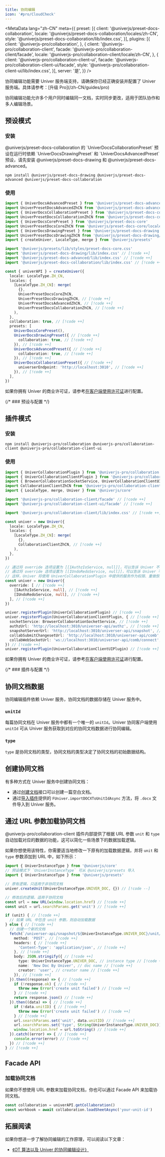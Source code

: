 ```yaml
---
title: 协同编辑
icon: '#pro/CloudCheck'
---
```


<MetaData
  lang="zh-CN"
  meta={{
    preset: [{
      client: '@univerjs/preset-docs-collaboration',
      locale: '@univerjs/preset-docs-collaboration/locales/zh-CN',
      style: '@univerjs/preset-docs-collaboration/lib/index.css',
    }],
    plugins: [{
      client: '@univerjs-pro/collaboration',
    }, {
      client: '@univerjs-pro/collaboration-client',
      facade: '@univerjs-pro/collaboration-client/facade',
      locale: '@univerjs-pro/collaboration-client/locale/zh-CN',
    }, {
      client: '@univerjs-pro/collaboration-client-ui',
      facade: '@univerjs-pro/collaboration-client-ui/facade',
      style: '@univerjs-pro/collaboration-client-ui/lib/index.css',
    }],
    server: '是',
  }}
/>

<Callout type="warning" title="注意事项">
  协同编辑功能需要 Univer 服务端支持，请确保你已经正确安装并配置了 Univer 服务端。具体请参考：[升级 Pro](/zh-CN/guides/pro)
</Callout>

协同编辑功能允许多个用户同时编辑同一文档，实时同步更改，适用于团队协作和多人编辑场景。

## 预设模式

### 安装

<Callout>
  @univerjs/preset-docs-collaboration 的 `UniverDocsCollaborationPreset` 预设在运行时依赖 `UniverDocsDrawingPreset` 和 `UniverDocsAdvancedPreset` 预设，请先安装 @univerjs/preset-docs-drawing 和 @univerjs/preset-docs-advanced。
</Callout>

```package-install
npm install @univerjs/preset-docs-drawing @univerjs/preset-docs-advanced @univerjs/preset-docs-collaboration
```

### 使用

```typescript
import { UniverDocsAdvancedPreset } from '@univerjs/preset-docs-advanced' // [!code ++]
import UniverPresetDocsAdvancedZhCN from '@univerjs/preset-docs-advanced/locales/zh-CN' // [!code ++]
import { UniverDocsCollaborationPreset } from '@univerjs/preset-docs-collaboration' // [!code ++]
import UniverPresetDocsCollaborationZhCN from '@univerjs/preset-docs-collaboration/locales/zh-CN' // [!code ++]
import { UniverDocsCorePreset } from '@univerjs/preset-docs-core'
import UniverPresetDocsCoreZhCN from '@univerjs/preset-docs-core/locales/zh-CN'
import { UniverDocsDrawingPreset } from '@univerjs/preset-docs-drawing' // [!code ++]
import UniverPresetDocsDrawingZhCN from '@univerjs/preset-docs-drawing/locales/zh-CN' // [!code ++]
import { createUniver, LocaleType, merge } from '@univerjs/presets'

import '@univerjs/presets/lib/styles/preset-docs-core.css'
import '@univerjs/preset-docs-drawing/lib/index.css' // [!code ++]
import '@univerjs/preset-docs-advanced/lib/index.css' // [!code ++]
import '@univerjs/preset-docs-collaboration/lib/index.css' // [!code ++]

const { univerAPI } = createUniver({
  locale: LocaleType.ZH_CN,
  locales: {
    [LocaleType.ZH_CN]: merge(
      {},
      UniverPresetDocsCoreZhCN,
      UniverPresetDocsDrawingZhCN, // [!code ++]
      UniverPresetDocsAdvancedZhCN, // [!code ++]
      UniverPresetDocsCollaborationZhCN, // [!code ++]
    ),
  },
  collaboration: true, // [!code ++]
  presets: [
    UniverDocsCorePreset(),
    UniverDocsDrawingPreset({ // [!code ++]
      collaboration: true, // [!code ++]
    }), // [!code ++]
    UniverDocsAdvancedPreset({ // [!code ++]
      collaboration: true, // [!code ++]
    }), // [!code ++]
    UniverDocsCollaborationPreset({ // [!code ++]
      universerEndpoint: 'http://localhost:3010', // [!code ++]
    }), // [!code ++]
  ],
})
```

如果你拥有 Univer 的商业许可证，请参考[在客户端使用许可证](/zh-CN/guides/sheets/getting-started/pro/license#在预设模式中使用)进行配置。

{/* ### 预设与配置 */}

## 插件模式

### 安装

```package-install
npm install @univerjs-pro/collaboration @univerjs-pro/collaboration-client @univerjs-pro/collaboration-client-ui
```

### 使用

```typescript
import { UniverCollaborationPlugin } from '@univerjs-pro/collaboration' // [!code ++]
import { UniverCollaborationClientPlugin } from '@univerjs-pro/collaboration-client' // [!code ++]
import { BrowserCollaborationSocketService, UniverCollaborationClientUIPlugin } from '@univerjs-pro/collaboration-client-ui' // [!code ++]
import CollaborationClientZhCN from '@univerjs-pro/collaboration-client/locale/zh-CN' // [!code ++]
import { LocaleType, merge, Univer } from '@univerjs/core'

import '@univerjs-pro/collaboration-client/facade' // [!code ++]
import '@univerjs-pro/collaboration-client-ui/facade' // [!code ++]

import '@univerjs-pro/collaboration-client/lib/index.css' // [!code ++]

const univer = new Univer({
  locale: LocaleType.ZH_CN,
  locales: {
    [LocaleType.ZH_CN]: merge(
      {},
      CollaborationClientZhCN, // [!code ++]
    ),
  },
})

// 通过将 override 选项设置为 [[IAuthzIoService, null]]，可以告诉 Univer 不要注册内置的 IAuthzIoService。
// 通过将 override 选项设置为 [[IUndoRedoService, null]]，可以告诉 Univer 不要注册内置的 IUndoRedoService
// 这样，Univer 将使用 UniverCollaborationPlugin 中提供的服务作为权限、重做恢复服务的实现。
const univer = new Univer({
  override: [ // [!code ++]
    [IAuthzIoService, null], // [!code ++]
    [IUndoRedoService, null], // [!code ++]
  ], // [!code ++]
})

univer.registerPlugin(UniverCollaborationPlugin) // [!code ++]
univer.registerPlugin(UniverCollaborationClientPlugin, { // [!code ++]
  socketService: BrowserCollaborationSocketService, // [!code ++]
  authzUrl: 'http://localhost:3010/universer-api/authz', // [!code ++]
  snapshotServerUrl: 'http://localhost:3010/universer-api/snapshot', // [!code ++]
  collabSubmitChangesetUrl: 'http://localhost:3010/universer-api/comb', // [!code ++]
  collabWebSocketUrl: 'ws://localhost:3010/universer-api/comb/connect', // [!code ++]
}) // [!code ++]
univer.registerPlugin(UniverCollaborationClientUIPlugin) // [!code ++]
```

如果你拥有 Univer 的商业许可证，请参考[在客户端使用许可证](/zh-CN/guides/sheets/getting-started/pro/license#在插件模式中使用)进行配置。

{/* ### 插件与配置 */}

## 协同文档数据

协同编辑插件依赖 Univer 服务，协同文档的数据存储在 Univer 服务中。

### `unitId`

每篇协同文档在 Univer 服务中都有一个唯一的 `unitId`。Univer 协同客户端使用 `unitId` 可从 Univer 服务获取到对应的协同文档数据进行协同编辑。

### `type`

`type` 是协同文档的类型，协同文档的类型决定了协同文档的初始数据结构。

## 创建协同文档

有多种方式在 Univer 服务中创建协同文档：

- 通过[创建文档](/zh-CN/guides/pro/api#创建文档)接口可以创建一篇空白文档。
- 通过[导入插件](/zh-CN/guides/docs/features/import-export)提供的 `FUniver.importDOCXToUnitIdAsync` 方法，将 `.docx` 文件导入到 Univer 服务。

## 通过 URL 参数加载协同文档

@univerjs-pro/collaboration-client 插件内部提供了根据 URL 参数 `unit` 和 `type` 自动加载对应的数据的功能，这可以简化一些场景下的数据加载逻辑。

如果你想使用该特性，你需要适当地修改一下原有的加载数据逻辑，并将 `unit` 和 `type` 参数添加到 URL 中，如下所示：

```typescript
import { UniverInstanceType } from '@univerjs/core'
// 预设模式下 `UniverInstanceType` 可从 @univerjs/presets 导入
import { UniverInstanceType } from '@univerjs/presets'

// 原有逻辑，只适用于非协同文档
univer.createUnit(UniverInstanceType.UNIVER_DOC, {}) // [!code --]

// 修改后的逻辑，适用于协同文档
const url = new URL(window.location.href) // [!code ++]
const unit = url.searchParams.get('unit') // [!code ++]

if (unit) { // [!code ++]
  // 如果 URL 中包含 unit 参数，则自动加载数据
} else { // [!code ++]
  // 创建一个新的文档
  fetch(`/universer-api/snapshot/${UniverInstanceType.UNIVER_DOC}/unit/-/create`, { // [!code ++]
    method: 'POST', // [!code ++]
    headers: { // [!code ++]
      'Content-Type': 'application/json', // [!code ++]
    }, // [!code ++]
    body: JSON.stringify({ // [!code ++]
      type: UniverInstanceType.UNIVER_DOC, // instance type // [!code ++]
      name: 'New Doc By Univer', // doc name // [!code ++]
      creator: 'user', // creator name // [!code ++]
    }), // [!code ++]
  }).then((response) => { // [!code ++]
    if (!response.ok) { // [!code ++]
      throw new Error('create unit failed') // [!code ++]
    } // [!code ++]
    return response.json() // [!code ++]
  }).then((data) => { // [!code ++]
    if (!data.unitID) { // [!code ++]
      throw new Error('create unit failed') // [!code ++]
    } // [!code ++]
    url.searchParams.set('unit', data.unitID) // [!code ++]
    url.searchParams.set('type', String(UniverInstanceType.UNIVER_DOC)) // [!code ++]
    window.location.href = url.toString() // [!code ++]
  }).catch((error) => { // [!code ++]
    console.error(error) // [!code ++]
  }) // [!code ++]
} // [!code ++]
```

## Facade API

### 加载协同文档

如果你不想使用 URL 参数来加载协同文档，你也可以通过 Facade API 来加载协同文档。

```typescript
const collaboration = univerAPI.getCollaboration()
const workbook = await collaboration.loadSheetAsync('your-unit-id')
```

## 拓展阅读

如果你想进一步了解协同编辑的工作原理，可以阅读以下文章：

- [《OT 算法以及 Univer 的协同编辑设计》](/zh-CN/blog/ot)
